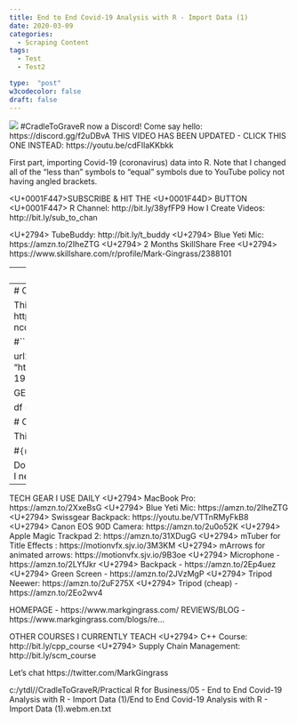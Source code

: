 ```yaml
---
title: End to End Covid-19 Analysis with R - Import Data (1)
date: 2020-03-09
categories:
  - Scraping Content
tags:
  - Test
  - Test2

type:  "post"
w3codecolor: false
draft: false
---
```


<img src="https://www.cradletograver.com/auto-posts/images/KableTablewithRandCoronavirusCOVID19DeathRates.webm.jpg">
#CradleToGraveR now a Discord! Come say hello: https://discord.gg/f2uDBvA
THIS VIDEO HAS BEEN UPDATED - CLICK THIS ONE INSTEAD: https://youtu.be/cdFIlaKKbkk

First part, importing Covid-19 (coronavirus) data into R. Note that I changed all of the "less than" symbols to "equal" symbols due to YouTube policy not having angled brackets.

<U+0001F447>SUBSCRIBE & HIT THE <U+0001F44D> BUTTON <U+0001F447>
R Channel: http://bit.ly/38yfFP9
How I Create Videos: http://bit.ly/sub_to_chan

<U+2794> TubeBuddy: http://bit.ly/t_buddy
<U+2794> Blue Yeti Mic: https://amzn.to/2IheZTG
<U+2794> 2 Months SkillShare Free <U+2794>  https://www.skillshare.com/r/profile/Mark-Gingrass/2388101

---
title: "Covid Cases in R"
output: html_notebook
---
# Covid Data Import

This is where we get the data: https://www.ecdc.europa.eu/en/geographical-distribution-2019-ncov-cases

#```{r}
library(httr)
library(readxl)

url1 = "https://www.ecdc.europa.eu/sites/default/files/documents/COVID-19-geographic-disbtribution-worldwide-2020-03-08.xls"

GET(url1, write_disk(tf = tempfile(fileext = ".xls")))

df = read_excel((tf))
```

# Covid Data Clean Up

This is cleaning up of the data.

#```{r}
sum(df$NewDeaths)
```

Do you have more to add? Let me know how you liked the video or if I need anything corrected in the comments below.
- - - - - - - - - - - - - - - - - - - - - - - - - - - - - - - - -
TECH GEAR I USE DAILY
<U+2794> MacBook Pro: https://amzn.to/2XxeBsG
<U+2794> Blue Yeti Mic: https://amzn.to/2IheZTG
<U+2794> Swissgear Backpack: https://youtu.be/VTTnRMyFkB8
<U+2794> Canon EOS 90D Camera: https://amzn.to/2u0o52K
<U+2794> Apple Magic Trackpad 2: https://amzn.to/31XDugG
<U+2794> mTuber for Title Effects : https://motionvfx.sjv.io/3M3KM
<U+2794> mArrows for animated arrows: https://motionvfx.sjv.io/9B3oe
<U+2794> Microphone - https://amzn.to/2LYfJkr
<U+2794> Backpack - https://amzn.to/2Ep4uez
<U+2794> Green Screen - https://amzn.to/2JVzMgP
<U+2794> Tripod Neewer: https://amzn.to/2uF275X
<U+2794> Tripod (cheap) - https://amzn.to/2Eo2wv4

HOMEPAGE - https://www.markgingrass.com/
REVIEWS/BLOG - https://www.markgingrass.com/blogs/re...

OTHER COURSES I CURRENTLY TEACH
<U+2794> C++ Course: http://bit.ly/cpp_course
<U+2794> Supply Chain Management:  http://bit.ly/scm_course

Let's chat
https://twitter.com/MarkGingrass



c:/ytdl//CradleToGraveR/Practical R for Business/05 - End to End Covid-19 Analysis with R - Import Data (1)/End to End Covid-19 Analysis with R - Import Data (1).webm.en.txt
